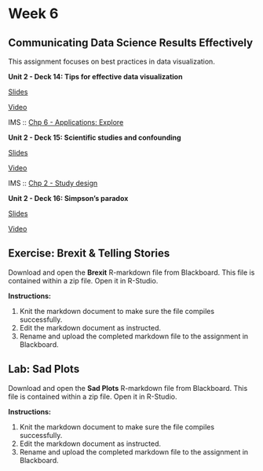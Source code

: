 # Week 6 {.unnumbered}

## Communicating Data Science Results Effectively {.unnumbered}

<p>

This assignment focuses on best practices in data visualization.

::: {.slide-deck}
**Unit 2 - Deck 14: Tips for effective data visualization**

::: {.slides}
[Slides](https://rstudio-education.github.io/datascience-box/course-materials/slides/u2-d14-effective-dataviz/u2-d14-effective-dataviz.html#1)
:::

::: {.video}
[Video](https://youtu.be/ZrifrBvFWgg)
:::

::: {.reading}
IMS :: [Chp 6 - Applications: Explore](https://openintro-ims.netlify.app/explore-applications.html)
:::
:::

::: {.slide-deck}
**Unit 2 - Deck 15: Scientific studies and confounding**

::: {.slides}
[Slides](https://rstudio-education.github.io/datascience-box/course-materials/slides/u2-d15-studies-confounding/u2-d15-studies-confounding.html#1)
:::

::: {.video}
[Video](https://youtu.be/WnMzTBrZDcc)
:::

::: {.reading}
IMS :: [Chp 2 - Study design](https://openintro-ims.netlify.app/data-design.html)
:::
:::

::: {.slide-deck}
**Unit 2 - Deck 16: Simpson's paradox**

::: {.slides}
[Slides](https://rstudio-education.github.io/datascience-box/course-materials/slides/u2-d16-simpsons-paradox/u2-d16-simpsons-paradox.html#1)
:::

::: {.video}
[Video](https://youtu.be/sdas62v0iJU)
:::
:::

## Exercise: Brexit & Telling Stories {.unnumbered}

<p>

Download and open the **Brexit** R-markdown file from Blackboard.
This file is contained within a zip file.
Open it in R-Studio.

**Instructions:**

1.  Knit the markdown document to make sure the file compiles successfully.
2.  Edit the markdown document as instructed.
3.  Rename and upload the completed markdown file to the assignment in Blackboard.

## Lab: Sad Plots {.unnumbered}

<p>

Download and open the **Sad Plots** R-markdown file from Blackboard.
This file is contained within a zip file.
Open it in R-Studio.

**Instructions:**

1.  Knit the markdown document to make sure the file compiles successfully.
2.  Edit the markdown document as instructed.
3.  Rename and upload the completed markdown file to the assignment in Blackboard.
